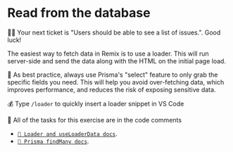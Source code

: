 # Read from the database

👨‍💼 Your next ticket is "Users should be able to see a list of issues.". Good luck!

The easiest way to fetch data in Remix is to use a loader. This will run server-side and send the data along with the HTML on the initial page load.

🦉 As best practice, always use Prisma's "select" feature to only grab the specific fields you need. This will help you avoid over-fetching data, which improves performance, and reduces the risk of exposing sensitive data.

💰 Type `/loader` to quickly insert a loader snippet in VS Code

🐨 All of the tasks for this exercise are in the code comments

- [`📜 Loader and useLoaderData docs`](https://remix.run/docs/en/main/route/loader).
- [`📜 Prisma findMany docs`](https://www.prisma.io/docs/orm/prisma-client/queries/crud#get-all-records).
